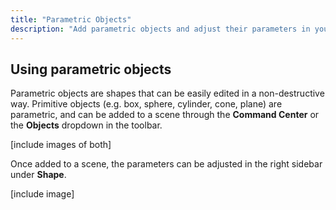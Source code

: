 ```yaml
---
title: "Parametric Objects"
description: "Add parametric objects and adjust their parameters in your scene."
---
```


## Using parametric objects

Parametric objects are shapes that can be easily edited in a non-destructive way. Primitive objects (e.g. box, sphere, cylinder, cone, plane) are parametric, and can be added to a scene through the **Command Center** or the **Objects** dropdown in the toolbar.

\[include images of both]

Once added to a scene, the parameters can be adjusted in the right sidebar under **Shape**.

\[include image]&#x20;